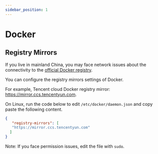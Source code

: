 ```yaml
---
sidebar_position: 1
---
```


# Docker


## Registry Mirrors

If you live in mainland China, you may face network issues about the connectivity to the [official Docker registry](https://hub.docker.com/).


You can configure the registry mirrors settings of Docker.

For example, Tencent cloud Docker registry mirror: https://mirror.ccs.tencentyun.com.


On Linux, run the code below to edit `/etc/docker/daemon.json` and copy paste the following content.

```json
{
   "registry-mirrors": [
   "https://mirror.ccs.tencentyun.com"
  ]
}
```

Note: If you face permission issues, edit the file with `sudo`.
